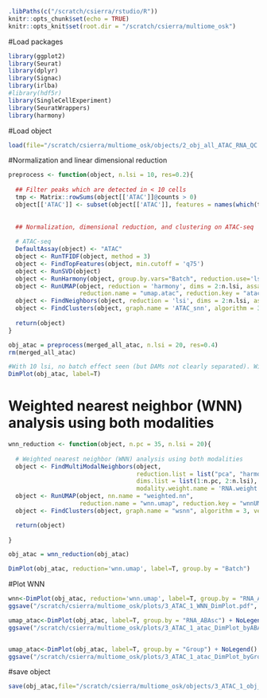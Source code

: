 ```r
.libPaths(c("/scratch/csierra/rstudio/R"))
knitr::opts_chunk$set(echo = TRUE)
knitr::opts_knit$set(root.dir = "/scratch/csierra/multiome_osk")
```

#Load packages
```r
library(ggplot2)
library(Seurat)
library(dplyr)
library(Signac)
library(irlba)
#library(hdf5r)
library(SingleCellExperiment)
library(SeuratWrappers)
library(harmony)
```

#Load object 
```r
load(file="/scratch/csierra/multiome_osk/objects/2_obj_all_ATAC_RNA_QC.Robj")
```

#Normalization and linear dimensional reduction
```r
preprocess <- function(object, n.lsi = 10, res=0.2){
  
  ## Filter peaks which are detected in < 10 cells
  tmp <- Matrix::rowSums(object[['ATAC']]@counts > 0)
  object[['ATAC']] <- subset(object[['ATAC']], features = names(which(tmp >= 10)))
  
  
  ## Normalization, dimensional reduction, and clustering on ATAC-seq
  
  # ATAC-seq
  DefaultAssay(object) <- "ATAC"
  object <- RunTFIDF(object, method = 3)
  object <- FindTopFeatures(object, min.cutoff = 'q75')
  object <- RunSVD(object)
  object <- RunHarmony(object, group.by.vars="Batch", reduction.use='lsi', assay.use='peaks', project.dim = FALSE) 
  object <- RunUMAP(object, reduction = 'harmony', dims = 2:n.lsi, assay = 'ATAC',
                    reduction.name = "umap.atac", reduction.key = "atacUMAP_")
  object <- FindNeighbors(object, reduction = 'lsi', dims = 2:n.lsi, assay = 'ATAC')
  object <- FindClusters(object, graph.name = 'ATAC_snn', algorithm = 3, resolution = res)
  
  return(object)
}

obj_atac = preprocess(merged_all_atac, n.lsi = 20, res=0.4)
rm(merged_all_atac)

#With 10 lsi, no batch effect seen (but DAMs not clearly separated). With 20 yes. --> RunHarmony
DimPlot(obj_atac, label=T)
```
# Weighted nearest neighbor (WNN) analysis using both modalities
```r
wnn_reduction <- function(object, n.pc = 35, n.lsi = 20){
  
  # Weighted nearest neighbor (WNN) analysis using both modalities
  object <- FindMultiModalNeighbors(object,
                                    reduction.list = list("pca", "harmony"),
                                    dims.list = list(1:n.pc, 2:n.lsi),
                                    modality.weight.name = 'RNA.weight')
  object <- RunUMAP(object, nn.name = "weighted.nn", 
                    reduction.name = "wnn.umap", reduction.key = "wnnUMAP_")
  object <- FindClusters(object, graph.name = "wsnn", algorithm = 3, verbose = FALSE, resolution = 0.2)

  return(object)
  
}

obj_atac = wnn_reduction(obj_atac)

DimPlot(obj_atac, reduction='wnn.umap', label=T, group.by = "Batch")
```

#Plot WNN
```r
wnn<-DimPlot(obj_atac, reduction='wnn.umap', label=T, group.by = "RNA_ABAsc") + NoLegend() + ggtitle(NULL)
ggsave("/scratch/csierra/multiome_osk/plots/3_ATAC_1_WNN_DimPlot.pdf", height = 10, width = 10, dpi=600,plot=wnn)

umap_atac<-DimPlot(obj_atac, label=T, group.by = "RNA_ABAsc") + NoLegend() + ggtitle(NULL)
ggsave("/scratch/csierra/multiome_osk/plots/3_ATAC_1_atac_DimPlot_byABAsc.pdf", height = 10, width = 10, dpi=600,plot=umap_atac)


umap_atac<-DimPlot(obj_atac, label=T, group.by = "Group") + NoLegend() + ggtitle(NULL)
ggsave("/scratch/csierra/multiome_osk/plots/3_ATAC_1_atac_DimPlot_byGroup.pdf", height = 10, width = 10, dpi=600,plot=umap_atac)

```

#save object
```r
save(obj_atac,file="/scratch/csierra/multiome_osk/objects/3_ATAC_1_obj_all.Robj")
```